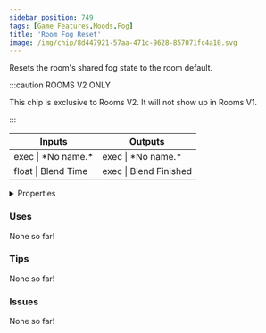 ```yaml
---
sidebar_position: 749
tags: [Game Features,Moods,Fog]
title: 'Room Fog Reset'
image: /img/chip/8d447921-57aa-471c-9628-857071fc4a10.svg
---
```


Resets the room's shared fog state to the room default.

:::caution ROOMS V2 ONLY

This chip is exclusive to Rooms V2. It will not show up in Rooms V1.

:::


<IChip uuid="8d447921-57aa-471c-9628-857071fc4a10"/>

<table><thead><tr><th>Inputs</th><th>Outputs</th></tr></thead><tbody><tr><td>exec | *No name.*</td><td>exec | *No name.*</td></tr><tr><td>float | Blend Time</td><td>exec | Blend Finished</td></tr></tbody></table>

<details>
  <summary>Properties</summary>
  <div>
    <div>
    <table>
      <tbody>
        <tr>
          <td>Is beta required?</td>
          <td>No</td>
        </tr>
        <tr>
          <td>Is chip a trolling risk?</td>
          <td>No</td>
        </tr>
        <tr>
          <td>Is chip a role assignment risk?</td>
          <td>No</td>
        </tr>
        <tr>
          <td>Chip UUID</td>
          <td>8d447921-57aa-471c-9628-857071fc4a10</td>
        </tr>
        <tr>
          <td>Room availability</td>
          <td>Rooms V2 only</td>
        </tr>
      </tbody>
    </table>
    </div>
  </div>
</details>

### Uses

None so far!

### Tips

None so far!

### Issues

None so far!